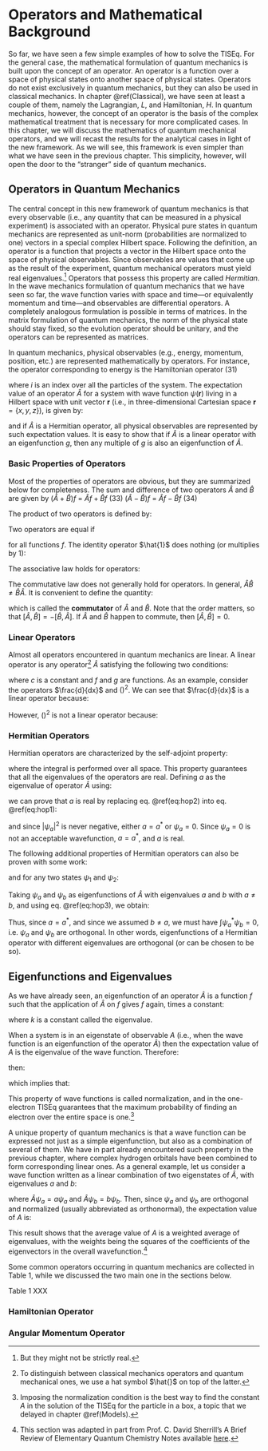 # Operators and Mathematical Background {#Operators}

So far, we have seen a few simple examples of how to solve the TISEq. For the general case, the mathematical formulation of quantum mechanics is built upon the concept of an operator. An operator is a function over a space of physical states onto another space of physical states. Operators do not exist exclusively in quantum mechanics, but they can also be used in classical mechanics. In chapter \@ref(Classical), we have seen at least a couple of them, namely the Lagrangian, $L$, and Hamiltonian, $H$. In quantum mechanics, however, the concept of an operator is the basis of the complex mathematical treatment that is necessary for more complicated cases. In this chapter, we will discuss the mathematics of quantum mechanical operators, and we will recast the results for the analytical cases in light of the new framework. As we will see, this framework is even simpler than what we have seen in the previous chapter. This simplicity, however, will open the door to the "stranger" side of quantum mechanics.

## Operators in Quantum Mechanics

The central concept in this new framework of quantum mechanics is that every observable (i.e., any quantity that can be measured in a physical experiment) is associated with an operator. Physical pure states in quantum mechanics are represented as unit-norm (probabilities are normalized to one) vectors in a special complex Hilbert space. Following the definition, an operator is a function that projects a vector in the Hilbert space onto the space of physical observables. Since observables are values that come up as the result of the experiment, quantum mechanical operators must yield real eigenvalues.^[But they might not be strictly real.] Operators that possess this property are called *Hermitian*. 
In the wave mechanics formulation of quantum mechanics that we have seen so far, the wave function varies with space and time—or equivalently momentum and time—and observables are differential operators. A completely analogous formulation is possible in terms of matrices. In the matrix formulation of quantum mechanics, the norm of the physical state should stay fixed, so the evolution operator should be unitary, and the operators can be represented as matrices.

In quantum mechanics, physical observables (e.g., energy, momentum, position, etc.) are represented mathematically by operators. For instance, the operator corresponding to energy is the Hamiltonian operator 
\begin{equation}
\hat{H} = - \frac{\hbar^2}{2} \sum_i \frac{1}{m_i} \nabla_i^2 + V
\end{equation}	(31)

where $i$ is an index over all the particles of the system. The expectation value of an operator $\hat{A}$ for a system with wave function $\psi(\mathbf{r})$ living in a Hilbert space with unit vector $\mathbf{r}$ (i.e., in three-dimensional Cartesian space $\mathbf{r} = \left\{ x,y,z \right\}$), is given by: 

\begin{equation}
<A> = \int \psi^{*}({\bf r}) \hat{A} \psi({\bf r}) d{\bf r},
(\#eq:ee1b)
\end{equation}

and if $\hat{A}$ is a Hermitian operator, all physical observables are represented by such expectation values. It is easy to show that if $\hat{A}$ is a linear operator with an eigenfunction $g$, then any multiple of $g$ is also an eigenfunction of $\hat{A}$.

### Basic Properties of Operators

Most of the properties of operators are obvious, but they are summarized below for completeness.
The sum and difference of two operators $\hat{A}$ and  $\hat{B}$ are given by 
$\displaystyle (\hat{A} + \hat{B}) f$	$\textstyle =$	$\displaystyle \hat{A} f + \hat{B} f$	(33)
$\displaystyle (\hat{A} - \hat{B}) f$	$\textstyle =$	$\displaystyle \hat{A} f - \hat{B} f$	(34)

The product of two operators is defined by:

\begin{equation}
\hat{A} \hat{B} f \equiv \hat{A} [ \hat{B} f ]
(\#eq:bp1)
\end{equation}

Two operators are equal if 
\begin{equation}
\hat{A} f = \hat{B} f
(\#eq:bp2)
\end{equation}

for all functions $f$. The identity operator $\hat{1}$ does nothing (or multiplies by 1):

\begin{equation}
{\hat 1} f = f
(\#eq:bp3)
\end{equation}

The associative law holds for operators:

\begin{equation}
\hat{A}(\hat{B}\hat{C}) = (\hat{A}\hat{B})\hat{C}
(\#eq:bp4)
\end{equation}

The commutative law does not generally hold for operators. In general,  $\hat{A} \hat{B} \neq \hat{B} \hat{A}$. It is convenient to define the quantity:

\begin{equation}
[\hat{A}, \hat{B}]\equiv \hat{A} \hat{B} - \hat{B} \hat{A}
(\#eq:bp5)
\end{equation}

which is called the **commutator** of $\hat{A}$ and $\hat{B}$. Note that the order matters, so that  $[ \hat{A}, \hat{B}] = - [ \hat{B}, \hat{A}]$. If $\hat{A}$ and $\hat{B}$ happen to commute, then  $[\hat{A}, \hat{B}] = 0$.

### Linear Operators

Almost all operators encountered in quantum mechanics are linear. A linear operator is any operator^[To distinguish between classical mechanics operators and quantum mechanical ones, we use a hat symbol $\hat{}$ on top of the latter.] $\hat{A}$ satisfying the following two conditions: 

\begin{equation}
\begin{aligned}
\hat{A} (f + g)  &= \hat{A} f + \hat{A} g, \\
\hat{A} (c f) &= c \hat{A} f,
\end{aligned}
(\#eq:linop1)
\end{equation}

where $c$ is a constant and $f$ and $g$ are functions. As an example, consider the operators $\frac{d}{dx}$ and $()^2$. We can see that $\frac{d}{dx}$ is a linear operator because:

\begin{equation}
\begin{aligned}
\frac{d}{dx}[f(x) + g(x)] &=\frac{d}{dx}f(x) + \frac{d}{dx}g(x), \\
\frac{d}{dx}[c f(x)] &= c (d/dx) f(x).
\end{aligned}
(\#eq:linop2)
\end{equation}

However, $()^2$ is not a linear operator because:

\begin{equation}
(f(x) + g(x))^2 \neq (f(x))^2 + (g(x))^2
(\#eq:linop3)
\end{equation}

### Hermitian Operators

Hermitian operators are characterized by the self-adjoint property:

\begin{equation}
\int \psi_a^{*} (\hat{A} \psi_a) =  \int \psi_a (\hat{A} \psi_a)^{*},
(\#eq:hop1)
\end{equation}

where the integral is performed over all space. This property guarantees that all the eigenvalues of the operators are real. Defining $a$ as the eigenvalue of operator $\hat{A}$ using: 

\begin{equation}
\hat{A} \psi({\bf r}) = a \psi({\bf r}),
(\#eq:hop2)
\end{equation}

we can prove that $a$ is real by replacing eq. \@ref(eq:hop2) into eq. \@ref(eq:hop1):

\begin{equation}
\begin{aligned}
a \int \psi_a^{*} \psi_a &= a^{*} \int \psi_a \psi_a^{*} \\
(a - a^{*}) \int \vert\psi_a\vert^2 &= 0,
\end{aligned}
(\#eq:hop4)
\end{equation}

and since $\vert\psi_a\vert^2$ is never negative, either $a = a^{*}$ or $\psi_a = 0$. Since $\psi_a = 0$ is not an acceptable wavefunction, $a = a^{*}$, and $a$ is real.

The following additional properties of Hermitian operators can also be proven with some work:

\begin{equation}
\int \psi^{*}\hat{A} \psi =
\int (\hat{A} \psi)^{*} \psi,
(\#eq:hop2b)
\end{equation}

and for any two states $\psi_1$ and $\psi_2$:

\begin{equation}
\int \psi_1^{*} \hat{A} \psi_2 =
\int (\hat{A} \psi_1)^{*} \psi_2.
(\#eq:hop3)
\end{equation}

Taking $\psi_a$ and $\psi_b$ as eigenfunctions of $\hat{A}$ with eigenvalues $a$ and $b$ with $a \neq b$, and using eq. \@ref(eq:hop3), we obtain:

\begin{equation}
\begin{aligned}
\int \psi_a^{*} \hat{A} \psi_b &= \int (\hat{A} \psi_a)^{*} \psi_b	\\
b \int \psi_a^{*} \psi_b	&= a^{*} \int \psi_a^{*} \psi_b \\
(b - a) \int \psi_a^{*} \psi_b &= 0.
\end{aligned}
(\#eq:hop5)
\end{equation}

Thus, since $a = a^{*}$, and since we assumed $b \neq a$, we must have $\int \psi_a^{*} \psi_b = 0$, i.e. $\psi_a$ and $\psi_b$ are orthogonal. In other words, eigenfunctions of a Hermitian operator with different eigenvalues are orthogonal (or can be chosen to be so). 

## Eigenfunctions and Eigenvalues

As we have already seen, an eigenfunction of an operator $\hat{A}$ is a function $f$ such that the application of $\hat{A}$ on $f$ gives $f$ again, times a constant: 

\begin{equation}
\hat{A} f = k f,
(\#eq:ee1)
\end{equation}

where $k$ is a constant called the eigenvalue. 

When a system is in an eigenstate of observable $A$ (i.e., when the wave function is an eigenfunction of the operator $\hat{A}$) then the expectation value of $A$ is the eigenvalue of the wave function. Therefore:

\begin{equation}
\hat{A} \psi({\bf r}) = a \psi({\bf r}),
(\#eq:ee2)
\end{equation}

then:

\begin{equation}
\begin{aligned}
<A> &= \int \psi^{*}({\bf r}) \hat{A} \psi({\bf r}) d{\bf r} \\
&= \int \psi^{*}({\bf r}) a \psi({\bf r}) d{\bf r} \\	 
&= a \int \psi^{*}({\bf r}) \psi({\bf r}) d{\bf r} = a,	 
\end{aligned}
(\#eq:ee3)
\end{equation}

which implies that:

\begin{equation}
\int \psi^{*}({\bf r}) \psi({\bf r}) d{\bf r} = 1.
(\#eq:ee4)
\end{equation}

This property of wave functions is called normalization, and in the one-electron TISEq guarantees that the maximum probability of finding an electron over the entire space is one.^[Imposing the normalization condition is the best way to find the constant $A$ in the solution of the TISEq for the particle in a box, a topic that we delayed in chapter \@ref(Models).]

A unique property of quantum mechanics is that a wave function can be expressed not just as a simple eigenfunction, but also as a combination of several of them. We have in part already encountered such property in the previous chapter, where complex hydrogen orbitals have been combined to form corresponding linear ones. As a general example, let us consider a wave function written as a linear combination of two eigenstates of $\hat{A}$, with eigenvalues $a$ and $b$:

\begin{equation}
\psi = c_a \psi_a + c_b \psi_b,
(\#eq:ee5)
\end{equation}

where  $\hat{A} \psi_a = a \psi_a$ and  $\hat{A} \psi_b = b \psi_b$. Then, since $\psi_a$ and $\psi_b$ are orthogonal and normalized (usually abbreviated as orthonormal), the expectation value of $A$ is:

\begin{equation}
\begin{aligned}
<A> &= \int \psi^{*} \hat{A} \psi \\
 	&= \int \left[ c_a \psi_a + c_b \psi_b \right]^{*} \hat{A} \left[ c_a \psi_a + c_b \psi_b \right] \\
 	&= \int \left[ c_a \psi_a + c_b \psi_b \right]^{*}
\left[ a c_a \psi_a + b c_b \psi_b \right] \\	 
 	&= a \vert c_a\vert^2 \int \psi_a^{*} \psi_a +
b c_a^{*} c_b \int \psi_a^{*} \psi_b + a c_b^{*} c_a \int \psi_b^{*} \psi_a +
b \vert c_b\vert^2 \int \psi_b^{*} \psi_b \\ 
 	&= a \vert c_a\vert^2 + b \vert c_b\vert^2.
\end{aligned}
(\#eq:ee6)    
\end{equation}

This result shows that the average value of $A$ is a weighted average of eigenvalues, with the weights being the squares of the coefficients of the eigenvectors in the overall wavefunction.^[This section was adapted in part from Prof. C. David Sherrill's A Brief Review of Elementary Quantum Chemistry Notes available [here](http://vergil.chemistry.gatech.edu/notes/quantrev/node1.html).]

Some common operators occurring in quantum mechanics are collected in Table 1, while we discussed the two main one in the sections below.

Table 1 XXX


### Hamiltonian Operator

### Angular Momentum Operator
